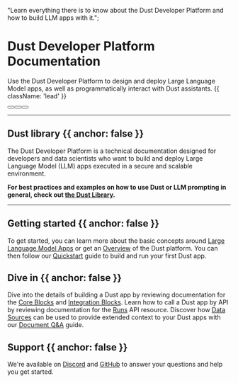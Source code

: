 
  "Learn everything there is to know about the Dust Developer Platform and how to build LLM apps with it.";

# Dust Developer Platform Documentation

Use the Dust Developer Platform to design and deploy Large Language Model apps, as well as
programmatically interact with Dust assistants. {{ className: 'lead' }}

<div className="not-prose mb-16 mt-6 flex gap-3">
  <Button href="/introduction" variant="outline" children="Introduction" />
  <Button
    href="/quickstart"
    variant="outline"
    children="Dust Apps Quickstart"
  />
  <Button
    href="https://dust-tt.notion.site/Library-1aa97619d56d4d9f9c21d7ce89d23dbb"
    arrow="right"
    children="Dust Library"
  />
</div>

---

## Dust library {{ anchor: false }}

The Dust Developer Platform is a technical documentation designed for developers and data scientists who want to build and
deploy Large Language Model (LLM) apps executed in a secure and scalable environment.

**For best practices and examples on how to use Dust or LLM prompting in general, check out [the Dust Library](https://dust-tt.notion.site/Library-1aa97619d56d4d9f9c21d7ce89d23dbb).**

---

## Getting started {{ anchor: false }}

To get started, you can learn more about the basic concepts around [Large Language Model
Apps](/introduction) or get an [Overview](/overview) of the Dust platform. You can then follow our
[Quickstart](/quickstart) guide to build and run your first Dust app.

## Dive in {{ anchor: false }}

Dive into the details of building a Dust app by reviewing documentation for the [Core
Blocks](/core-blocks) and [Integration Blocks](/integration-blocks). Learn how to call a Dust app by
API by reviewing documentation for the [Runs](/runs) API resource. Discover how [Data
Sources](/data-sources) can be used to provide extended context to your Dust apps with our
[Document Q&A](/guide-document-qa) guide.

## Support {{ anchor: false }}

We're available on [Discord](https://discord.gg/8NJR3zQU5X) and
[GitHub](https://github.com/dust-tt/dust) to answer your questions and help you get started.

<Guides />

<Resources />
